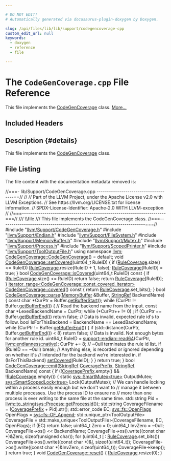 ```yaml
---

# DO NOT EDIT!
# Automatically generated via docusaurus-plugin-doxygen by Doxygen.

slug: /api/files/lib/lib/support/codegencoverage-cpp
custom_edit_url: null
keywords:
  - doxygen
  - reference
  - file

---
```





# The `CodeGenCoverage.cpp` File Reference

<DoxygenPage pluginConfig={pluginConfig}>

This file implements the <a href="/docs/api/classes/llvm/codegencoverage">CodeGenCoverage</a> class. <a href="#details">More...</a>

## Included Headers

<IncludesList>
<IncludesListItem
  filePath="llvm/Support/CodeGenCoverage.h"
  permalink="/docs/api/files/include/include/llvm/include/llvm/support/codegencoverage-h"
  isLocal="true" />
<IncludesListItem
  filePath="llvm/Support/Endian.h"
  permalink="/docs/api/files/include/include/llvm/include/llvm/support/endian-h"
  isLocal="true" />
<IncludesListItem
  filePath="llvm/Support/FileSystem.h"
  permalink="/docs/api/files/include/include/llvm/include/llvm/support/filesystem-h"
  isLocal="true" />
<IncludesListItem
  filePath="llvm/Support/MemoryBuffer.h"
  permalink="/docs/api/files/include/include/llvm/include/llvm/support/memorybuffer-h"
  isLocal="true" />
<IncludesListItem
  filePath="llvm/Support/Mutex.h"
  permalink="/docs/api/files/include/include/llvm/include/llvm/support/mutex-h"
  isLocal="true" />
<IncludesListItem
  filePath="llvm/Support/Process.h"
  permalink="/docs/api/files/include/include/llvm/include/llvm/support/process-h"
  isLocal="true" />
<IncludesListItem
  filePath="llvm/Support/ScopedPrinter.h"
  permalink="/docs/api/files/include/include/llvm/include/llvm/support/scopedprinter-h"
  isLocal="true" />
<IncludesListItem
  filePath="llvm/Support/ToolOutputFile.h"
  permalink="/docs/api/files/include/include/llvm/include/llvm/support/tooloutputfile-h"
  isLocal="true" />
</IncludesList>

## Description {#details}

This file implements the <a href="/docs/api/classes/llvm/codegencoverage">CodeGenCoverage</a> class.

## File Listing

The file content with the documentation metadata removed is:

<ProgramListing>

<Link id="l00001" /><CodeLine lineNumber="1"><Highlight kind="comment">//===- lib/Support/CodeGenCoverage.cpp -------------------------------------==//</Highlight><Highlight kind="normal"></Highlight></CodeLine>
<Link id="l00002" /><CodeLine lineNumber="2"><Highlight kind="normal"></Highlight><Highlight kind="comment">//</Highlight><Highlight kind="normal"></Highlight></CodeLine>
<Link id="l00003" /><CodeLine lineNumber="3"><Highlight kind="normal"></Highlight><Highlight kind="comment">// Part of the LLVM Project, under the Apache License v2.0 with LLVM Exceptions.</Highlight><Highlight kind="normal"></Highlight></CodeLine>
<Link id="l00004" /><CodeLine lineNumber="4"><Highlight kind="normal"></Highlight><Highlight kind="comment">// See https://llvm.org/LICENSE.txt for license information.</Highlight><Highlight kind="normal"></Highlight></CodeLine>
<Link id="l00005" /><CodeLine lineNumber="5"><Highlight kind="normal"></Highlight><Highlight kind="comment">// SPDX-License-Identifier: Apache-2.0 WITH LLVM-exception</Highlight><Highlight kind="normal"></Highlight></CodeLine>
<Link id="l00006" /><CodeLine lineNumber="6"><Highlight kind="normal"></Highlight><Highlight kind="comment">//</Highlight><Highlight kind="normal"></Highlight></CodeLine>
<Link id="l00007" /><CodeLine lineNumber="7"><Highlight kind="normal"></Highlight><Highlight kind="comment">//===----------------------------------------------------------------------===//</Highlight><Highlight kind="comment"></Highlight></CodeLine>
<Link id="l00008" /><CodeLine lineNumber="8"><Highlight kind="comment">/// \\file</Highlight></CodeLine>
<Link id="l00009" /><CodeLine lineNumber="9"><Highlight kind="comment">/// This file implements the CodeGenCoverage class.</Highlight><Highlight kind="normal"></Highlight></CodeLine>
<Link id="l00010" /><CodeLine lineNumber="10"><Highlight kind="normal"></Highlight><Highlight kind="comment">//===----------------------------------------------------------------------===//</Highlight><Highlight kind="normal"></Highlight></CodeLine>
<Link id="l00011" /><CodeLine lineNumber="11"><Highlight kind="normal"></Highlight></CodeLine>
<Link id="l00012" /><CodeLine lineNumber="12"><Highlight kind="normal"></Highlight><Highlight kind="preprocessor">#include &quot;<a href="/docs/api/files/include/include/llvm/include/llvm/support/codegencoverage-h">llvm/Support/CodeGenCoverage.h</a>&quot;</Highlight><Highlight kind="normal"></Highlight></CodeLine>
<Link id="l00013" /><CodeLine lineNumber="13"><Highlight kind="normal"></Highlight></CodeLine>
<Link id="l00014" /><CodeLine lineNumber="14"><Highlight kind="normal"></Highlight><Highlight kind="preprocessor">#include &quot;<a href="/docs/api/files/include/include/llvm/include/llvm/support/endian-h">llvm/Support/Endian.h</a>&quot;</Highlight><Highlight kind="normal"></Highlight></CodeLine>
<Link id="l00015" /><CodeLine lineNumber="15"><Highlight kind="normal"></Highlight><Highlight kind="preprocessor">#include &quot;<a href="/docs/api/files/include/include/llvm/include/llvm/support/filesystem-h">llvm/Support/FileSystem.h</a>&quot;</Highlight><Highlight kind="normal"></Highlight></CodeLine>
<Link id="l00016" /><CodeLine lineNumber="16"><Highlight kind="normal"></Highlight><Highlight kind="preprocessor">#include &quot;<a href="/docs/api/files/include/include/llvm/include/llvm/support/memorybuffer-h">llvm/Support/MemoryBuffer.h</a>&quot;</Highlight><Highlight kind="normal"></Highlight></CodeLine>
<Link id="l00017" /><CodeLine lineNumber="17"><Highlight kind="normal"></Highlight><Highlight kind="preprocessor">#include &quot;<a href="/docs/api/files/include/include/llvm/include/llvm/support/mutex-h">llvm/Support/Mutex.h</a>&quot;</Highlight><Highlight kind="normal"></Highlight></CodeLine>
<Link id="l00018" /><CodeLine lineNumber="18"><Highlight kind="normal"></Highlight><Highlight kind="preprocessor">#include &quot;<a href="/docs/api/files/include/include/llvm/include/llvm/support/process-h">llvm/Support/Process.h</a>&quot;</Highlight><Highlight kind="normal"></Highlight></CodeLine>
<Link id="l00019" /><CodeLine lineNumber="19"><Highlight kind="normal"></Highlight><Highlight kind="preprocessor">#include &quot;<a href="/docs/api/files/include/include/llvm/include/llvm/support/scopedprinter-h">llvm/Support/ScopedPrinter.h</a>&quot;</Highlight><Highlight kind="normal"></Highlight></CodeLine>
<Link id="l00020" /><CodeLine lineNumber="20"><Highlight kind="normal"></Highlight><Highlight kind="preprocessor">#include &quot;<a href="/docs/api/files/include/include/llvm/include/llvm/support/tooloutputfile-h">llvm/Support/ToolOutputFile.h</a>&quot;</Highlight><Highlight kind="normal"></Highlight></CodeLine>
<Link id="l00021" /><CodeLine lineNumber="21"><Highlight kind="normal"></Highlight></CodeLine>
<Link id="l00022" /><CodeLine lineNumber="22"><Highlight kind="normal"></Highlight><Highlight kind="keyword">using namespace </Highlight><Highlight kind="normal"><a href="/docs/api/namespaces/llvm">llvm</a>;</Highlight></CodeLine>
<Link id="l00023" /><CodeLine lineNumber="23"><Highlight kind="normal"></Highlight></CodeLine>
<Link id="l00024" /><CodeLine lineNumber="24"><Highlight kind="normal"><a href="/docs/api/classes/llvm/codegencoverage/#a50ba1d371442303d1edf6410e2c45e0f">CodeGenCoverage::CodeGenCoverage</a>() = </Highlight><Highlight kind="keywordflow">default</Highlight><Highlight kind="normal">;</Highlight></CodeLine>
<Link id="l00025" /><CodeLine lineNumber="25"><Highlight kind="normal"></Highlight></CodeLine>
<Link id="l00026" /><CodeLine lineNumber="26" lineLink="/docs/api/classes/llvm/codegencoverage/#a69ad0fba8847b22164139f79219185a0"><Highlight kind="normal"></Highlight><Highlight kind="keywordtype">void</Highlight><Highlight kind="normal"> <a href="/docs/api/classes/llvm/codegencoverage/#a69ad0fba8847b22164139f79219185a0">CodeGenCoverage::setCovered</a>(uint64&#95;t RuleID) &#123;</Highlight></CodeLine>
<Link id="l00027" /><CodeLine lineNumber="27"><Highlight kind="normal">  </Highlight><Highlight kind="keywordflow">if</Highlight><Highlight kind="normal"> (<a href="/docs/api/classes/llvm/codegencoverage/#a637b274c4cf0c87e675f76fd72d1a0b6">RuleCoverage</a>.size() &lt;= RuleID)</Highlight></CodeLine>
<Link id="l00028" /><CodeLine lineNumber="28"><Highlight kind="normal">    <a href="/docs/api/classes/llvm/codegencoverage/#a637b274c4cf0c87e675f76fd72d1a0b6">RuleCoverage</a>.resize(RuleID + 1, </Highlight><Highlight kind="keyword">false</Highlight><Highlight kind="normal">);</Highlight></CodeLine>
<Link id="l00029" /><CodeLine lineNumber="29"><Highlight kind="normal">  <a href="/docs/api/classes/llvm/codegencoverage/#a637b274c4cf0c87e675f76fd72d1a0b6">RuleCoverage</a>&#91;RuleID&#93; = </Highlight><Highlight kind="keyword">true</Highlight><Highlight kind="normal">;</Highlight></CodeLine>
<Link id="l00030" /><CodeLine lineNumber="30"><Highlight kind="normal">&#125;</Highlight></CodeLine>
<Link id="l00031" /><CodeLine lineNumber="31"><Highlight kind="normal"></Highlight></CodeLine>
<Link id="l00032" /><CodeLine lineNumber="32" lineLink="/docs/api/classes/llvm/codegencoverage/#a43502e038eb7c66f349b8fe579360305"><Highlight kind="normal"></Highlight><Highlight kind="keywordtype">bool</Highlight><Highlight kind="normal"> <a href="/docs/api/classes/llvm/codegencoverage/#a43502e038eb7c66f349b8fe579360305">CodeGenCoverage::isCovered</a>(uint64&#95;t RuleID)</Highlight><Highlight kind="keyword"> const </Highlight><Highlight kind="normal">&#123;</Highlight></CodeLine>
<Link id="l00033" /><CodeLine lineNumber="33"><Highlight kind="normal">  </Highlight><Highlight kind="keywordflow">if</Highlight><Highlight kind="normal"> (<a href="/docs/api/classes/llvm/codegencoverage/#a637b274c4cf0c87e675f76fd72d1a0b6">RuleCoverage</a>.size() &lt;= RuleID)</Highlight></CodeLine>
<Link id="l00034" /><CodeLine lineNumber="34"><Highlight kind="normal">    </Highlight><Highlight kind="keywordflow">return</Highlight><Highlight kind="normal"> </Highlight><Highlight kind="keyword">false</Highlight><Highlight kind="normal">;</Highlight></CodeLine>
<Link id="l00035" /><CodeLine lineNumber="35"><Highlight kind="normal">  </Highlight><Highlight kind="keywordflow">return</Highlight><Highlight kind="normal"> <a href="/docs/api/classes/llvm/codegencoverage/#a637b274c4cf0c87e675f76fd72d1a0b6">RuleCoverage</a>&#91;RuleID&#93;;</Highlight></CodeLine>
<Link id="l00036" /><CodeLine lineNumber="36"><Highlight kind="normal">&#125;</Highlight></CodeLine>
<Link id="l00037" /><CodeLine lineNumber="37"><Highlight kind="normal"></Highlight></CodeLine>
<Link id="l00038" /><CodeLine lineNumber="38"><Highlight kind="normal"><a href="/docs/api/classes/llvm/iterator-range">iterator&#95;range&lt;CodeGenCoverage::const&#95;covered&#95;iterator&gt;</a></Highlight></CodeLine>
<Link id="l00039" /><CodeLine lineNumber="39" lineLink="/docs/api/classes/llvm/codegencoverage/#a889dc10635a4f2465e9cafdc38c6bbab"><Highlight kind="normal"><a href="/docs/api/classes/llvm/codegencoverage/#a889dc10635a4f2465e9cafdc38c6bbab">CodeGenCoverage::covered</a>()</Highlight><Highlight kind="keyword"> const </Highlight><Highlight kind="normal">&#123;</Highlight></CodeLine>
<Link id="l00040" /><CodeLine lineNumber="40"><Highlight kind="normal">  </Highlight><Highlight kind="keywordflow">return</Highlight><Highlight kind="normal"> <a href="/docs/api/classes/llvm/codegencoverage/#a637b274c4cf0c87e675f76fd72d1a0b6">RuleCoverage</a>.set&#95;bits();</Highlight></CodeLine>
<Link id="l00041" /><CodeLine lineNumber="41"><Highlight kind="normal">&#125;</Highlight></CodeLine>
<Link id="l00042" /><CodeLine lineNumber="42"><Highlight kind="normal"></Highlight></CodeLine>
<Link id="l00043" /><CodeLine lineNumber="43" lineLink="/docs/api/classes/llvm/codegencoverage/#af03b9404e0ae4bd9abacbd8cf9221240"><Highlight kind="normal"></Highlight><Highlight kind="keywordtype">bool</Highlight><Highlight kind="normal"> <a href="/docs/api/classes/llvm/codegencoverage/#af03b9404e0ae4bd9abacbd8cf9221240">CodeGenCoverage::parse</a>(<a href="/docs/api/classes/llvm/memorybuffer">MemoryBuffer</a> &amp;Buffer, <a href="/docs/api/classes/llvm/stringref">StringRef</a> BackendName) &#123;</Highlight></CodeLine>
<Link id="l00044" /><CodeLine lineNumber="44"><Highlight kind="normal">  </Highlight><Highlight kind="keyword">const</Highlight><Highlight kind="normal"> </Highlight><Highlight kind="keywordtype">char</Highlight><Highlight kind="normal"> &#42;CurPtr = Buffer.<a href="/docs/api/classes/llvm/memorybuffer/#af1972b9a0324e0311ad641eac2de2b7f">getBufferStart</a>();</Highlight></CodeLine>
<Link id="l00045" /><CodeLine lineNumber="45"><Highlight kind="normal"></Highlight></CodeLine>
<Link id="l00046" /><CodeLine lineNumber="46"><Highlight kind="normal">  </Highlight><Highlight kind="keywordflow">while</Highlight><Highlight kind="normal"> (CurPtr != Buffer.<a href="/docs/api/classes/llvm/memorybuffer/#ae4604d3bedbb15e6c516f9357d3b773e">getBufferEnd</a>()) &#123;</Highlight></CodeLine>
<Link id="l00047" /><CodeLine lineNumber="47"><Highlight kind="normal">    </Highlight><Highlight kind="comment">// Read the backend name from the input.</Highlight><Highlight kind="normal"></Highlight></CodeLine>
<Link id="l00048" /><CodeLine lineNumber="48"><Highlight kind="normal">    </Highlight><Highlight kind="keyword">const</Highlight><Highlight kind="normal"> </Highlight><Highlight kind="keywordtype">char</Highlight><Highlight kind="normal"> &#42;LexedBackendName = CurPtr;</Highlight></CodeLine>
<Link id="l00049" /><CodeLine lineNumber="49"><Highlight kind="normal">    </Highlight><Highlight kind="keywordflow">while</Highlight><Highlight kind="normal"> (&#42;CurPtr++ != 0)</Highlight></CodeLine>
<Link id="l00050" /><CodeLine lineNumber="50"><Highlight kind="normal">      ;</Highlight></CodeLine>
<Link id="l00051" /><CodeLine lineNumber="51"><Highlight kind="normal">    </Highlight><Highlight kind="keywordflow">if</Highlight><Highlight kind="normal"> (CurPtr == Buffer.<a href="/docs/api/classes/llvm/memorybuffer/#ae4604d3bedbb15e6c516f9357d3b773e">getBufferEnd</a>())</Highlight></CodeLine>
<Link id="l00052" /><CodeLine lineNumber="52"><Highlight kind="normal">      </Highlight><Highlight kind="keywordflow">return</Highlight><Highlight kind="normal"> </Highlight><Highlight kind="keyword">false</Highlight><Highlight kind="normal">; </Highlight><Highlight kind="comment">// Data is invalid, expected rule id&#39;s to follow.</Highlight><Highlight kind="normal"></Highlight></CodeLine>
<Link id="l00053" /><CodeLine lineNumber="53"><Highlight kind="normal"></Highlight></CodeLine>
<Link id="l00054" /><CodeLine lineNumber="54"><Highlight kind="normal">    </Highlight><Highlight kind="keywordtype">bool</Highlight><Highlight kind="normal"> IsForThisBackend = BackendName == LexedBackendName;</Highlight></CodeLine>
<Link id="l00055" /><CodeLine lineNumber="55"><Highlight kind="normal">    </Highlight><Highlight kind="keywordflow">while</Highlight><Highlight kind="normal"> (CurPtr != Buffer.<a href="/docs/api/classes/llvm/memorybuffer/#ae4604d3bedbb15e6c516f9357d3b773e">getBufferEnd</a>()) &#123;</Highlight></CodeLine>
<Link id="l00056" /><CodeLine lineNumber="56"><Highlight kind="normal">      </Highlight><Highlight kind="keywordflow">if</Highlight><Highlight kind="normal"> (std::distance(CurPtr, Buffer.<a href="/docs/api/classes/llvm/memorybuffer/#ae4604d3bedbb15e6c516f9357d3b773e">getBufferEnd</a>()) &lt; 8)</Highlight></CodeLine>
<Link id="l00057" /><CodeLine lineNumber="57"><Highlight kind="normal">        </Highlight><Highlight kind="keywordflow">return</Highlight><Highlight kind="normal"> </Highlight><Highlight kind="keyword">false</Highlight><Highlight kind="normal">; </Highlight><Highlight kind="comment">// Data is invalid. Not enough bytes for another rule id.</Highlight><Highlight kind="normal"></Highlight></CodeLine>
<Link id="l00058" /><CodeLine lineNumber="58"><Highlight kind="normal"></Highlight></CodeLine>
<Link id="l00059" /><CodeLine lineNumber="59"><Highlight kind="normal">      uint64&#95;t RuleID =</Highlight></CodeLine>
<Link id="l00060" /><CodeLine lineNumber="60"><Highlight kind="normal">          <a href="/docs/api/namespaces/llvm/support/endian/#a7787225426474d5f50e2f0c4e3c16b1c">support::endian::read64</a>(CurPtr, <a href="/docs/api/namespaces/llvm/#ae1e26e57357947b25e392fd18ab000dba8e5f3adee38c8fccc13c1f3be0143796">llvm::endianness::native</a>);</Highlight></CodeLine>
<Link id="l00061" /><CodeLine lineNumber="61"><Highlight kind="normal">      CurPtr += 8;</Highlight></CodeLine>
<Link id="l00062" /><CodeLine lineNumber="62"><Highlight kind="normal"></Highlight></CodeLine>
<Link id="l00063" /><CodeLine lineNumber="63"><Highlight kind="normal">      </Highlight><Highlight kind="comment">// ~0ull terminates the rule id list.</Highlight><Highlight kind="normal"></Highlight></CodeLine>
<Link id="l00064" /><CodeLine lineNumber="64"><Highlight kind="normal">      </Highlight><Highlight kind="keywordflow">if</Highlight><Highlight kind="normal"> (RuleID == ~0ull)</Highlight></CodeLine>
<Link id="l00065" /><CodeLine lineNumber="65"><Highlight kind="normal">        </Highlight><Highlight kind="keywordflow">break</Highlight><Highlight kind="normal">;</Highlight></CodeLine>
<Link id="l00066" /><CodeLine lineNumber="66"><Highlight kind="normal"></Highlight></CodeLine>
<Link id="l00067" /><CodeLine lineNumber="67"><Highlight kind="normal">      </Highlight><Highlight kind="comment">// Anything else, is recorded or ignored depending on whether it&#39;s</Highlight><Highlight kind="normal"></Highlight></CodeLine>
<Link id="l00068" /><CodeLine lineNumber="68"><Highlight kind="normal">      </Highlight><Highlight kind="comment">// intended for the backend we&#39;re interested in.</Highlight><Highlight kind="normal"></Highlight></CodeLine>
<Link id="l00069" /><CodeLine lineNumber="69"><Highlight kind="normal">      </Highlight><Highlight kind="keywordflow">if</Highlight><Highlight kind="normal"> (IsForThisBackend)</Highlight></CodeLine>
<Link id="l00070" /><CodeLine lineNumber="70"><Highlight kind="normal">        <a href="/docs/api/classes/llvm/codegencoverage/#a69ad0fba8847b22164139f79219185a0">setCovered</a>(RuleID);</Highlight></CodeLine>
<Link id="l00071" /><CodeLine lineNumber="71"><Highlight kind="normal">    &#125;</Highlight></CodeLine>
<Link id="l00072" /><CodeLine lineNumber="72"><Highlight kind="normal">  &#125;</Highlight></CodeLine>
<Link id="l00073" /><CodeLine lineNumber="73"><Highlight kind="normal"></Highlight></CodeLine>
<Link id="l00074" /><CodeLine lineNumber="74"><Highlight kind="normal">  </Highlight><Highlight kind="keywordflow">return</Highlight><Highlight kind="normal"> </Highlight><Highlight kind="keyword">true</Highlight><Highlight kind="normal">;</Highlight></CodeLine>
<Link id="l00075" /><CodeLine lineNumber="75"><Highlight kind="normal">&#125;</Highlight></CodeLine>
<Link id="l00076" /><CodeLine lineNumber="76"><Highlight kind="normal"></Highlight></CodeLine>
<Link id="l00077" /><CodeLine lineNumber="77" lineLink="/docs/api/classes/llvm/codegencoverage/#af3df1d6092ed500be1f2e3ca76d3e844"><Highlight kind="normal"></Highlight><Highlight kind="keywordtype">bool</Highlight><Highlight kind="normal"> <a href="/docs/api/classes/llvm/codegencoverage/#af3df1d6092ed500be1f2e3ca76d3e844">CodeGenCoverage::emit</a>(<a href="/docs/api/classes/llvm/stringref">StringRef</a> <a href="/docs/api/files/lib/lib/codegen/lib/codegen/globalisel/instructionselect-cpp/#ad7f1838fb35a2bd8c7a0d1e76706ea7e">CoveragePrefix</a>,</Highlight></CodeLine>
<Link id="l00078" /><CodeLine lineNumber="78"><Highlight kind="normal">                           <a href="/docs/api/classes/llvm/stringref">StringRef</a> BackendName)</Highlight><Highlight kind="keyword"> const </Highlight><Highlight kind="normal">&#123;</Highlight></CodeLine>
<Link id="l00079" /><CodeLine lineNumber="79"><Highlight kind="normal">  </Highlight><Highlight kind="keywordflow">if</Highlight><Highlight kind="normal"> (!<a href="/docs/api/files/lib/lib/codegen/lib/codegen/globalisel/instructionselect-cpp/#ad7f1838fb35a2bd8c7a0d1e76706ea7e">CoveragePrefix</a>.empty() &amp;&amp; !<a href="/docs/api/classes/llvm/codegencoverage/#a637b274c4cf0c87e675f76fd72d1a0b6">RuleCoverage</a>.empty()) &#123;</Highlight></CodeLine>
<Link id="l00080" /><CodeLine lineNumber="80"><Highlight kind="normal">    </Highlight><Highlight kind="keyword">static</Highlight><Highlight kind="normal"> <a href="/docs/api/classes/llvm/sys/smartmutex">sys::SmartMutex&lt;true&gt;</a> OutputMutex;</Highlight></CodeLine>
<Link id="l00081" /><CodeLine lineNumber="81"><Highlight kind="normal">    <a href="/docs/api/namespaces/llvm/sys/#a1094ec958353ee43bd8ffd18187b1160">sys::SmartScopedLock&lt;true&gt;</a> Lock(OutputMutex);</Highlight></CodeLine>
<Link id="l00082" /><CodeLine lineNumber="82"><Highlight kind="normal"></Highlight></CodeLine>
<Link id="l00083" /><CodeLine lineNumber="83"><Highlight kind="normal">    </Highlight><Highlight kind="comment">// We can handle locking within a process easily enough but we don&#39;t want to</Highlight><Highlight kind="normal"></Highlight></CodeLine>
<Link id="l00084" /><CodeLine lineNumber="84"><Highlight kind="normal">    </Highlight><Highlight kind="comment">// manage it between multiple processes. Use the process ID to ensure no</Highlight><Highlight kind="normal"></Highlight></CodeLine>
<Link id="l00085" /><CodeLine lineNumber="85"><Highlight kind="normal">    </Highlight><Highlight kind="comment">// more than one process is ever writing to the same file at the same time.</Highlight><Highlight kind="normal"></Highlight></CodeLine>
<Link id="l00086" /><CodeLine lineNumber="86"><Highlight kind="normal">    std::string Pid = <a href="/docs/api/namespaces/llvm/#a13c1b5a253da5da49ce33d03dc1efc07">llvm::to&#95;string</a>(<a href="/docs/api/classes/llvm/sys/process/#afee014293ce837f92658166fc36a2d15">sys::Process::getProcessId</a>());</Highlight></CodeLine>
<Link id="l00087" /><CodeLine lineNumber="87"><Highlight kind="normal"></Highlight></CodeLine>
<Link id="l00088" /><CodeLine lineNumber="88"><Highlight kind="normal">    std::string CoverageFilename = (<a href="/docs/api/files/lib/lib/codegen/lib/codegen/globalisel/instructionselect-cpp/#ad7f1838fb35a2bd8c7a0d1e76706ea7e">CoveragePrefix</a> + Pid).str();</Highlight></CodeLine>
<Link id="l00089" /><CodeLine lineNumber="89"><Highlight kind="normal"></Highlight></CodeLine>
<Link id="l00090" /><CodeLine lineNumber="90"><Highlight kind="normal">    std::error&#95;code EC;</Highlight></CodeLine>
<Link id="l00091" /><CodeLine lineNumber="91"><Highlight kind="normal">    <a href="/docs/api/namespaces/llvm/sys/fs/#a662978c0cdf81de0d448032f142a3695">sys::fs::OpenFlags</a> OpenFlags = <a href="/docs/api/namespaces/llvm/sys/fs/#a662978c0cdf81de0d448032f142a3695ac999fafdcc991e61bbc2df56a4310083">sys::fs::OF&#95;Append</a>;</Highlight></CodeLine>
<Link id="l00092" /><CodeLine lineNumber="92"><Highlight kind="normal">    std::unique&#95;ptr&lt;ToolOutputFile&gt; CoverageFile =</Highlight></CodeLine>
<Link id="l00093" /><CodeLine lineNumber="93"><Highlight kind="normal">        std::make&#95;unique&lt;ToolOutputFile&gt;(CoverageFilename, EC, OpenFlags);</Highlight></CodeLine>
<Link id="l00094" /><CodeLine lineNumber="94"><Highlight kind="normal">    </Highlight><Highlight kind="keywordflow">if</Highlight><Highlight kind="normal"> (EC)</Highlight></CodeLine>
<Link id="l00095" /><CodeLine lineNumber="95"><Highlight kind="normal">      </Highlight><Highlight kind="keywordflow">return</Highlight><Highlight kind="normal"> </Highlight><Highlight kind="keyword">false</Highlight><Highlight kind="normal">;</Highlight></CodeLine>
<Link id="l00096" /><CodeLine lineNumber="96"><Highlight kind="normal"></Highlight></CodeLine>
<Link id="l00097" /><CodeLine lineNumber="97"><Highlight kind="normal">    uint64&#95;t Zero = 0;</Highlight></CodeLine>
<Link id="l00098" /><CodeLine lineNumber="98"><Highlight kind="normal">    uint64&#95;t InvZero = ~0ull;</Highlight></CodeLine>
<Link id="l00099" /><CodeLine lineNumber="99"><Highlight kind="normal">    CoverageFile-&gt;os() &lt;&lt; BackendName;</Highlight></CodeLine>
<Link id="l00100" /><CodeLine lineNumber="100"><Highlight kind="normal">    CoverageFile-&gt;os().write((</Highlight><Highlight kind="keyword">const</Highlight><Highlight kind="normal"> </Highlight><Highlight kind="keywordtype">char</Highlight><Highlight kind="normal"> &#42;)&amp;Zero, </Highlight><Highlight kind="keyword">sizeof</Highlight><Highlight kind="normal">(</Highlight><Highlight kind="keywordtype">unsigned</Highlight><Highlight kind="normal"> </Highlight><Highlight kind="keywordtype">char</Highlight><Highlight kind="normal">));</Highlight></CodeLine>
<Link id="l00101" /><CodeLine lineNumber="101"><Highlight kind="normal">    </Highlight><Highlight kind="keywordflow">for</Highlight><Highlight kind="normal"> (uint64&#95;t <a href="/docs/api/files/lib/lib/support/md5-cpp/#ac0eafdc9ee161b71e7af98af736952fd">I</a> : <a href="/docs/api/classes/llvm/codegencoverage/#a637b274c4cf0c87e675f76fd72d1a0b6">RuleCoverage</a>.set&#95;bits())</Highlight></CodeLine>
<Link id="l00102" /><CodeLine lineNumber="102"><Highlight kind="normal">      CoverageFile-&gt;os().write((</Highlight><Highlight kind="keyword">const</Highlight><Highlight kind="normal"> </Highlight><Highlight kind="keywordtype">char</Highlight><Highlight kind="normal"> &#42;)&amp;<a href="/docs/api/files/lib/lib/support/md5-cpp/#ac0eafdc9ee161b71e7af98af736952fd">I</a>, </Highlight><Highlight kind="keyword">sizeof</Highlight><Highlight kind="normal">(uint64&#95;t));</Highlight></CodeLine>
<Link id="l00103" /><CodeLine lineNumber="103"><Highlight kind="normal">    CoverageFile-&gt;os().write((</Highlight><Highlight kind="keyword">const</Highlight><Highlight kind="normal"> </Highlight><Highlight kind="keywordtype">char</Highlight><Highlight kind="normal"> &#42;)&amp;InvZero, </Highlight><Highlight kind="keyword">sizeof</Highlight><Highlight kind="normal">(uint64&#95;t));</Highlight></CodeLine>
<Link id="l00104" /><CodeLine lineNumber="104"><Highlight kind="normal"></Highlight></CodeLine>
<Link id="l00105" /><CodeLine lineNumber="105"><Highlight kind="normal">    CoverageFile-&gt;keep();</Highlight></CodeLine>
<Link id="l00106" /><CodeLine lineNumber="106"><Highlight kind="normal">  &#125;</Highlight></CodeLine>
<Link id="l00107" /><CodeLine lineNumber="107"><Highlight kind="normal"></Highlight></CodeLine>
<Link id="l00108" /><CodeLine lineNumber="108"><Highlight kind="normal">  </Highlight><Highlight kind="keywordflow">return</Highlight><Highlight kind="normal"> </Highlight><Highlight kind="keyword">true</Highlight><Highlight kind="normal">;</Highlight></CodeLine>
<Link id="l00109" /><CodeLine lineNumber="109"><Highlight kind="normal">&#125;</Highlight></CodeLine>
<Link id="l00110" /><CodeLine lineNumber="110"><Highlight kind="normal"></Highlight></CodeLine>
<Link id="l00111" /><CodeLine lineNumber="111" lineLink="/docs/api/classes/llvm/codegencoverage/#a87e5c0336bfb2cf7df1395d5d652b023"><Highlight kind="normal"></Highlight><Highlight kind="keywordtype">void</Highlight><Highlight kind="normal"> <a href="/docs/api/classes/llvm/codegencoverage/#a87e5c0336bfb2cf7df1395d5d652b023">CodeGenCoverage::reset</a>() &#123; <a href="/docs/api/classes/llvm/codegencoverage/#a637b274c4cf0c87e675f76fd72d1a0b6">RuleCoverage</a>.resize(0); &#125;</Highlight></CodeLine>

</ProgramListing>


</DoxygenPage>
